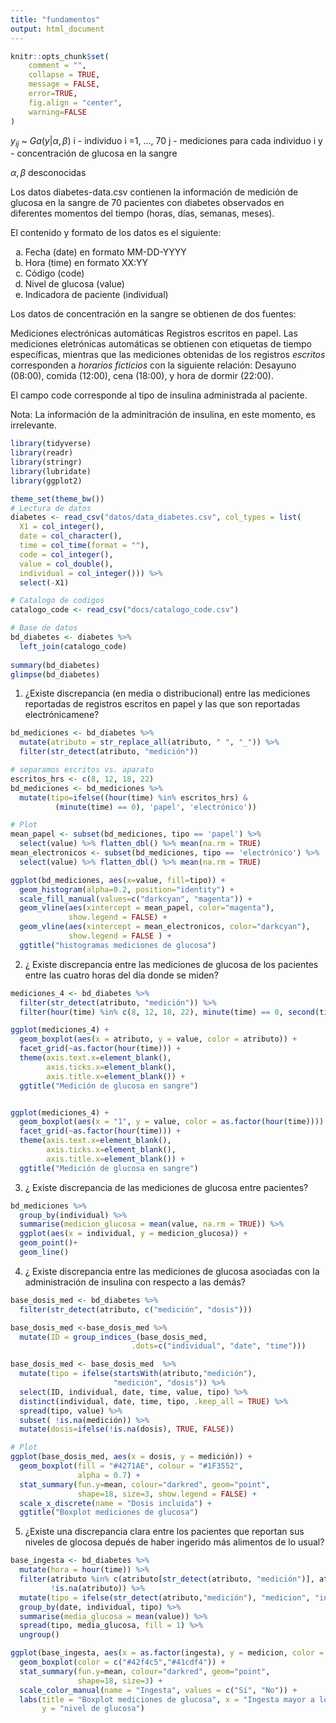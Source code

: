 ```yaml
---
title: "fundamentos"
output: html_document
---
```


```r
knitr::opts_chunk$set(
    comment = "",
    collapse = TRUE,
    message = FALSE,
    error=TRUE, 
    fig.align = "center",
    warning=FALSE
)
```

$y_{ij}$ ~ $Ga(y|\alpha, \beta)$
i - individuo i =1, ..., 70
j - mediciones para cada individuo i
y - concentración de glucosa en la sangre

$\alpha, \beta$ desconocidas



Los datos diabetes-data.csv contienen la información de medición de glucosa en la sangre de 70 pacientes con diabetes observados en diferentes momentos del tiempo (horas, días, semanas, meses).

El contenido y formato de los datos es el siguiente:

a) Fecha (date) en formato MM-DD-YYYY
b) Hora (time) en formato XX:YY
c) Código (code)
d) Nivel de glucosa (value)
e) Indicadora de paciente (individual)

Los datos de concentración en la sangre se obtienen de dos fuentes:

Mediciones electrónicas automáticas
Registros escritos en papel.
Las mediciones eletrónicas automáticas se obtienen con etiquetas de tiempo específicas, mientras que las mediciones obtenidas de los registros *escritos* corresponden a *horarios ficticios* con la siguiente relación: Desayuno (08:00), comida (12:00), cena (18:00), y hora de dormir (22:00).

El campo code corresponde al tipo de insulina administrada al paciente.

Nota: La información de la adminitración de insulina, en este momento, es irrelevante.

```r
library(tidyverse)
library(readr)
library(stringr)
library(lubridate)
library(ggplot2)

theme_set(theme_bw())
# Lectura de datos
diabetes <- read_csv("datos/data_diabetes.csv", col_types = list(
  X1 = col_integer(),
  date = col_character(),
  time = col_time(format = ""),
  code = col_integer(),
  value = col_double(),
  individual = col_integer())) %>% 
  select(-X1)

# Catalogo de codigos
catalogo_code <- read_csv("docs/catalogo_code.csv")

```


```r
# Base de datos 
bd_diabetes <- diabetes %>% 
  left_join(catalogo_code)
  
summary(bd_diabetes)
glimpse(bd_diabetes)
```

1. ¿Existe discrepancia (en media o distribucional) entre las mediciones reportadas de registros escritos en papel y las que son reportadas electrónicamene?

```r
bd_mediciones <- bd_diabetes %>% 
  mutate(atributo = str_replace_all(atributo, " ", "_")) %>% 
  filter(str_detect(atributo, "medición"))

# separamos escritos vs. aparato
escritos_hrs <- c(8, 12, 18, 22)
bd_mediciones <- bd_mediciones %>% 
  mutate(tipo=ifelse((hour(time) %in% escritos_hrs) &
          (minute(time) == 0), 'papel', 'electrónico'))

# Plot 
mean_papel <- subset(bd_mediciones, tipo == 'papel') %>% 
  select(value) %>% flatten_dbl() %>% mean(na.rm = TRUE)
mean_electronicos <- subset(bd_mediciones, tipo == 'electrónico') %>% 
  select(value) %>% flatten_dbl() %>% mean(na.rm = TRUE)

ggplot(bd_mediciones, aes(x=value, fill=tipo)) +
  geom_histogram(alpha=0.2, position="identity") +
  scale_fill_manual(values=c("darkcyan", "magenta")) +
  geom_vline(aes(xintercept = mean_papel, color="magenta"), 
             show.legend = FALSE) + 
  geom_vline(aes(xintercept = mean_electronicos, color="darkcyan"),
             show.legend = FALSE ) +
  ggtitle("histogramas mediciones de glucosa")
```


2. ¿ Existe discrepancia entre las mediciones de glucosa de los pacientes entre las cuatro horas del día
donde se miden?


```r
mediciones_4 <- bd_diabetes %>%
  filter(str_detect(atributo, "medición")) %>% 
  filter(hour(time) %in% c(8, 12, 18, 22), minute(time) == 0, second(time) == 0)

ggplot(mediciones_4) +
  geom_boxplot(aes(x = atributo, y = value, color = atributo)) + 
  facet_grid(~as.factor(hour(time))) +
  theme(axis.text.x=element_blank(),
        axis.ticks.x=element_blank(),
        axis.title.x=element_blank()) +
  ggtitle("Medición de glucosa en sangre")


ggplot(mediciones_4) +
  geom_boxplot(aes(x = "1", y = value, color = as.factor(hour(time)))) + 
  facet_grid(~as.factor(hour(time))) +
  theme(axis.text.x=element_blank(),
        axis.ticks.x=element_blank(),
        axis.title.x=element_blank()) +
  ggtitle("Medición de glucosa en sangre")
```

3. ¿ Existe discrepancia de las mediciones de glucosa entre pacientes?

```r
bd_mediciones %>% 
  group_by(individual) %>% 
  summarise(medicion_glucosa = mean(value, na.rm = TRUE)) %>% 
  ggplot(aes(x = individual, y = medicion_glucosa)) +
  geom_point()+
  geom_line()
```

4. ¿ Existe discrepancia entre las mediciones de glucosa asociadas con la administración de insulina con respecto a las demás?

```r
base_dosis_med <- bd_diabetes %>% 
  filter(str_detect(atributo, c("medición", "dosis")))

base_dosis_med <-base_dosis_med %>% 
  mutate(ID = group_indices_(base_dosis_med, 
                           .dots=c("individual", "date", "time")))

base_dosis_med <- base_dosis_med  %>% 
  mutate(tipo = ifelse(startsWith(atributo,"medición"),
                       "medición", "dosis")) %>% 
  select(ID, individual, date, time, value, tipo) %>% 
  distinct(individual, date, time, tipo, .keep_all = TRUE) %>% 
  spread(tipo, value) %>% 
  subset( !is.na(medición)) %>% 
  mutate(dosis=ifelse(!is.na(dosis), TRUE, FALSE))

# Plot
ggplot(base_dosis_med, aes(x = dosis, y = medición)) +
  geom_boxplot(fill = "#4271AE", colour = "#1F3552",
               alpha = 0.7) +
  stat_summary(fun.y=mean, colour="darkred", geom="point", 
               shape=18, size=3, show.legend = FALSE) + 
  scale_x_discrete(name = "Dosis incluida") +
  ggtitle("Boxplot mediciones de glucosa") 
```

5. ¿Existe una discrepancia clara entre los pacientes que reportan sus niveles de glocosa depués de haber ingerido más alimentos de lo usual?

```r
base_ingesta <- bd_diabetes %>% 
  mutate(hora = hour(time)) %>% 
  filter(atributo %in% c(atributo[str_detect(atributo, "medición")], atributo[str_detect(atributo, "ingestión de comida mayor")]),
         !is.na(atributo)) %>% 
  mutate(tipo = ifelse(str_detect(atributo,"medición"), "medicion", "ingesta")) %>% 
  group_by(date, individual, tipo) %>% 
  summarise(media_glucosa = mean(value)) %>% 
  spread(tipo, media_glucosa, fill = 1) %>% 
  ungroup() 

ggplot(base_ingesta, aes(x = as.factor(ingesta), y = medicion, color = as.factor(ingesta))) +
  geom_boxplot(color = c("#42f4c5","#41cdf4")) +
  stat_summary(fun.y=mean, colour="darkred", geom="point", 
               shape=18, size=3) + 
  scale_color_manual(name = "Ingesta", values = c("Sí", "No")) +
  labs(title = "Boxplot mediciones de glucosa", x = "Ingesta mayor a lo usal",
       y = "nivel de glucosa") 
  
```

